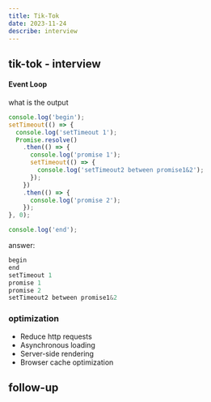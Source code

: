 ```yaml
---
title: Tik-Tok
date: 2023-11-24
describe: interview
---
```


## tik-tok - interview

#### Event Loop
what is the output
```javascript
console.log('begin');
setTimeout(() => {
  console.log('setTimeout 1');
  Promise.resolve()
    .then(() => {
      console.log('promise 1');
      setTimeout(() => {
        console.log('setTimeout2 between promise1&2');
      });
    })
    .then(() => {
      console.log('promise 2');
    });
}, 0);

console.log('end');
```
answer:

```javascript
begin
end
setTimeout 1
promise 1
promise 2
setTimeout2 between promise1&2
```
### optimization
- Reduce http requests
- Asynchronous loading
- Server-side rendering
- Browser cache optimization

## follow-up

